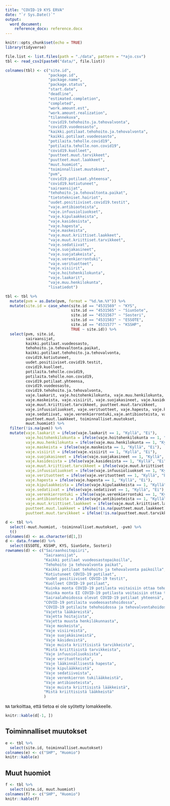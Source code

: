 ```yaml
---
title: "COVID-19 KYS ERVA"
date: "`r Sys.Date()`"
output:
  word_document:
    reference_docx: reference.docx
---
```


```r
knitr::opts_chunk$set(echo = TRUE)
library(tidyverse)

file.list <- list.files(path = "./data", pattern = "*ajo.csv")
tbl <- read_csv2(paste0("data/", file.list))

colnames(tbl) <- c("site.id",
                   "package.id",
                   "package.name",
                   "package.status",
                   "start.date",
                   "deadline",
                   "estimated.completion",
                   "completed",
                   "work.amount.est",
                   "work.amount.realization",
                   "tilannekuva",
                   "covid19.tehohoito.ja.tehovalvonta",
                   "covid19.vuodeosasto",
                   "kaikki.potilaat.tehohoito.ja.tehovalvonta",
                   "kaikki.potilaat.vuodeosasto",
                   "potilaita.teholle.covid19",
                   "potilaita.teholle.non.covid19",
                   "covid19.kuolleet",
                   "puutteet.muut.tarvikkeet",
                   "puutteet.muut.laakkeet",
                   "muut.huomiot",
                   "toiminnalliset.muutokset",
                   "pvm",
                   "covid19.potilaat.yhteensa",
                   "covid19.kotiutuneet",
                   "sairaansijat",
                   "tehohoito.ja.tehovaltonta.paikat",
                   "tietotekniset.hairiot",
                   "uudet.positiiviset.covid19.testit",
                   "vaje.antibiooteista",
                   "vaje.infuusioliuokset",
                   "vaje.kipulaakkeista",
                   "vaje.kasidesista",
                   "vaje.hapesta",
                   "vaje.maskeista",
                   "vaje.muut.kriittiset.laakkeet",
                   "vaje.muut.kriittiset.tarvikkeet",
                   "vaje.sedatiivat",
                   "vaje.suojakasineet",
                   "vaje.suojatakeista",
                   "vaje.verenkierrontuki",
                   "vaje.verituotteet",
                   "vaje.visiirit",
                   "vaje.hoitohenkilokunta",
                   "vaje.laakarit",
                   "vaje.muu.henkilokunta",
                   "lisatiedot")

tbl <- tbl %>% 
  mutate(pvm = as.Date(pvm, format = "%d.%m.%Y")) %>% 
  mutate(site.id = case_when(site.id == "4531569" ~ "KYS",
                             site.id == "4531565" ~ "SiunSote",
                             site.id == "4531567" ~ "Sosteri",
                             site.id == "4531583" ~ "ESSOTE",
                             site.id == "4531577" ~ "KSSHP",
                             TRUE ~ site.id)) %>% 
  select(pvm, site.id, 
         sairaansijat, 
         kaikki.potilaat.vuodeosasto, 
         tehohoito.ja.tehovaltonta.paikat, 
         kaikki.potilaat.tehohoito.ja.tehovalvonta,
         covid19.kotiutuneet,
         uudet.positiiviset.covid19.testit, 
         covid19.kuolleet, 
         potilaita.teholle.covid19,
         potilaita.teholle.non.covid19, 
         covid19.potilaat.yhteensa, 
         covid19.vuodeosasto,
         covid19.tehohoito.ja.tehovalvonta,
         vaje.laakarit, vaje.hoitohenkilokunta, vaje.muu.henkilokunta,
         vaje.maskeista, vaje.visiirit, vaje.suojakasineet, vaje.kasidesista,
         vaje.muut.kriittiset.tarvikkeet, puutteet.muut.tarvikkeet,
         vaje.infuusioliuokset, vaje.verituotteet, vaje.hapesta, vaje.kipulaakkeista,
         vaje.sedatiivat, vaje.verenkierrontuki,vaje.antibiooteista, vaje.muut.kriittiset.laakkeet,
         puutteet.muut.laakkeet, toiminnalliset.muutokset,
         muut.huomiot) %>% 
  filter(!is.na(pvm)) %>% 
  mutate(vaje.laakarit = ifelse(vaje.laakarit == 1, "Kyllä", "Ei"),
         vaje.hoitohenkilokunta = ifelse(vaje.hoitohenkilokunta == 1, "Kyllä", "Ei"),
         vaje.muu.henkilokunta = ifelse(vaje.muu.henkilokunta == 1, "Kyllä", "Ei"),
         vaje.maskeista = ifelse(vaje.maskeista == 1, "Kyllä", "Ei"),
         vaje.visiirit = ifelse(vaje.visiirit == 1, "Kyllä", "Ei"),
         vaje.suojakasineet = ifelse(vaje.suojakasineet == 1, "Kyllä", "Ei"),
         vaje.kasidesista = ifelse(vaje.kasidesista == 1, "Kyllä", "Ei"),
         vaje.muut.kriittiset.tarvikkeet = ifelse(vaje.muut.kriittiset.tarvikkeet == 1, "Kyllä", "Ei"),
         vaje.infuusioliuokset = ifelse(vaje.infuusioliuokset == 1, "Kyllä", "Ei"),
         vaje.verituotteet = ifelse(vaje.verituotteet == 1, "Kyllä", "Ei"),
         vaje.hapesta = ifelse(vaje.hapesta == 1, "Kyllä", "Ei"),
         vaje.kipulaakkeista = ifelse(vaje.kipulaakkeista == 1, "Kyllä", "Ei"),
         vaje.sedatiivat = ifelse(vaje.sedatiivat == 1, "Kyllä", "Ei"),
         vaje.verenkierrontuki = ifelse(vaje.verenkierrontuki == 1, "Kyllä", "Ei"),
         vaje.antibiooteista = ifelse(vaje.antibiooteista == 1, "Kyllä", "Ei"),
         vaje.muut.kriittiset.laakkeet = ifelse(vaje.muut.kriittiset.laakkeet == 1, "Kyllä", "Ei"),
         puutteet.muut.laakkeet = ifelse(!is.na(puutteet.muut.laakkeet), puutteet.muut.laakkeet, ""),
         puutteet.muut.tarvikkeet = ifelse(!is.na(puutteet.muut.tarvikkeet), puutteet.muut.tarvikkeet, ""))

d <- tbl %>% 
  select(-muut.huomiot, -toiminnalliset.muutokset, -pvm) %>% 
  t()
colnames(d) <- as.character(d[1,])
d <- data.frame(d) %>% 
  select(ESSOTE, KSSHP, KYS, SiunSote, Sosteri)
rownames(d) <- c("Sairaanhoitopiiri",
                 "Sairaansijat",
                 "Kaikki potilaat vuodeosastopaikoilla",
                 "Tehohoito ja tehovalvonta paikat",
                 "Kaikki potilaat tehohoito ja tehovalvonta paikoilla",
                 "Kotiutuneet COVID-19 potilaat",
                 "Uudet positiiviset COVID-19 testit",
                 "Kuolleet COVID-19 potilaat",
                 "Kuinka monta COVID-19 potilasta voitaisiin ottaa tehohoitoon nyt",
                 "Kuinka monta EI COVID-19 potilasta voitaisiin ottaa tehohoitoon nyt",
                 "Sairaalahoidossa olevat COVID-19 potilaat yhteensä",
                 "COVID-19 potilaita vuodeosastohoidossa",
                 "COVID-19 potilaite tehohoidossa ja tehovalvontahoidossa",
                 "Vajetta lääkäreistä",
                 "Vajetta hoitajista",
                 "Vajetta muusta henkilökunnasta",
                 "Vaje maskeista",
                 "Vaje visiireistä",
                 "Vaje suojakäsineistä",
                 "Vaje käsidesistä",
                 "Vaje muista kriittisistä tarvikkeista",
                 "Mistä kriittisistä tarvikkeista",
                 "Vaje infuusioliuoksista",
                 "Vaje verituotteista",
                 "Vaje lääkinnällisestä hapesta",
                 "Vaje kipulääkkeistä",
                 "Vaje sedatiivoista",
                 "Vaje verenkierron tukilääkkeistä",
                 "Vaje antibiooteista",
                 "Vaje muista kriittisistä lääkkeistä",
                 "Mistä kriittisistä lääkkeistä"
                 )


```

`NA` tarkoittaa, että tietoa ei ole syötetty lomakkeelle.

```r
knitr::kable(d[-1, ])
```

```{=openxml}
<w:p><w:r><w:br w:type="page"/></w:r></w:p>
```


## Toiminnalliset muutokset

```r
e <- tbl %>%
  select(site.id, toiminnalliset.muutokset)
colnames(e) <- c("SHP", "Huomio")
knitr::kable(e)
```

## Muut huomiot

```r
f <- tbl %>% 
  select(site.id, muut.huomiot)
colnames(f) <- c("SHP", "Huomio")
knitr::kable(f)
```

